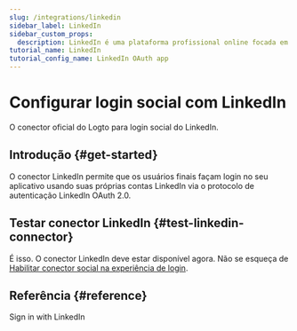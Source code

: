 ```yaml
---
slug: /integrations/linkedin
sidebar_label: LinkedIn
sidebar_custom_props:
  description: LinkedIn é uma plataforma profissional online focada em negócios e empregos.
tutorial_name: LinkedIn
tutorial_config_name: LinkedIn OAuth app
---
```




# Configurar login social com LinkedIn

O conector oficial do Logto para login social do LinkedIn.

<GuideTip />

## Introdução \{#get-started}

O conector LinkedIn permite que os usuários finais façam login no seu aplicativo usando suas próprias contas LinkedIn via o protocolo de autenticação LinkedIn OAuth 2.0.

<Integration />

## Testar conector LinkedIn \{#test-linkedin-connector}

É isso. O conector LinkedIn deve estar disponível agora. Não se esqueça de [Habilitar conector social na experiência de login](/connectors/social-connectors/#enable-social-sign-in).

## Referência \{#reference}

<Url href="https://learn.microsoft.com/en-us/linkedin/consumer/integrations/self-serve/sign-in-with-linkedin">
  Sign in with LinkedIn
</Url>